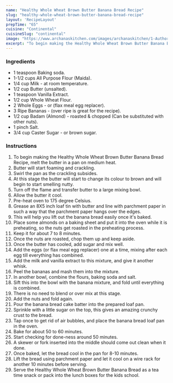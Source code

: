 ---
name: "Healthy Whole Wheat Brown Butter Banana Bread Recipe"
slug: "healthy-whole-wheat-brown-butter-banana-bread-recipe"
layout: 'RecipeLayout'
prepTime: "65"
cuisine: "Continental"
cuisineSlug: "continental"
image: "https://www.archanaskitchen.com/images/archanaskitchen/1-Author/Richa_Gupta/Whole_Wheat_Brown_Butter_Banana_Bread_original.jpg"
excerpt: "To begin making the Healthy Whole Wheat Brown Butter Banana Bread Recipe, melt the butter in a pan on medium heat"
---

### Ingredients

- 1 teaspoon Baking soda.
- 1-1/2 cups All Purpose Flour (Maida).
- 1/4 cup Milk - at room temperature.
- 1/2 cup Butter (unsalted).
- 1 teaspoon Vanilla Extract.
- 1/2 cup Whole Wheat Flour.
- 2 Whole Eggs - or (flax meal egg replacer).
- 3 Ripe Bananas - (over ripe is great for the recipe).
- 1/2 cup Badam (Almond) - roasted & chopped (Can be substituted with other nuts).
- 1 pinch Salt.
- 3/4 cup Caster Sugar - or brown sugar.

### Instructions

1. To begin making the Healthy Whole Wheat Brown Butter Banana Bread Recipe, melt the butter in a pan on medium heat.
1. Butter will start foaming and crackling.
1. Swirl the pan as the crackling subsides.
1. At this stage the butter will start to change its colour to brown and will begin to start smelling nutty.
1. Turn off the flame and transfer butter to a large mixing bowl.
1. Allow the butter it cool.
1. Pre-heat oven to 175 degree Celsius.
1. Grease an 8X5 inch loaf tin with butter and line with parchment paper in such a way that the parchment paper hangs over the edges.
1. This will help you lift out the banana bread easily once it's baked.
1. Place some almonds on a baking sheet and put it into the oven while it is preheating, so the nuts get roasted in the preheating process.
1. Keep it for about 7 to 8 minutes.
1. Once the nuts are roasted, chop them up and keep aside.
1. Once the butter has cooled, add sugar and mix well.
1. Add the eggs (or flax meal egg replacer) one at a time, mixing after each egg till everything has combined.
1. Add the milk and vanilla extract to this mixture, and give it another whisk.
1. Peel the bananas and mash them into the mixture.
1. In another bowl, combine the flours, baking soda and salt.
1. Sift this into the bowl with the banana mixture, and fold until everything is combined.
1. There is no need to blend or over mix at this stage.
1. Add the nuts and fold again.
1. Pour the banana bread cake batter into the prepared loaf pan.
1. Sprinkle with a little sugar on the top, this gives an amazing crunchy crust to the bread.
1. Tap once to get rid of air bubbles, and place the banana bread loaf pan in the oven.
1. Bake for about 50 to 60 minutes.
1. Start checking for done-ness around 50 minutes.
1. A skewer or fork inserted into the middle should come out clean when it done.
1. Once baked, let the bread cool in the pan for 8-10 minutes.
1. Lift the bread using parchment paper and let it cool on a wire rack for another 10 minutes before serving.
1. Serve the Healthy Whole Wheat Brown Butter Banana Bread  as a tea time snack or pack into the lunch boxes for the kids school.
